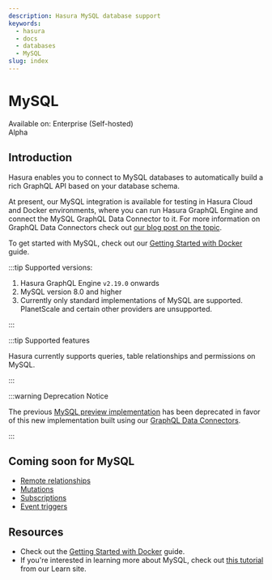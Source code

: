 ```yaml
---
description: Hasura MySQL database support
keywords:
  - hasura
  - docs
  - databases
  - MySQL
slug: index
---
```


# MySQL

<div className="badge-container">
  <div className="badge badge--primary heading-badge">Available on: Enterprise (Self-hosted)</div>
  <div className="badge badge-gray heading-badge">Alpha</div>
</div>

## Introduction

Hasura enables you to connect to MySQL databases to automatically build a rich GraphQL API based on your database
schema.

At present, our MySQL integration is available for testing in Hasura Cloud and Docker environments, where you can run
Hasura GraphQL Engine and connect the MySQL GraphQL Data Connector to it. For more information on GraphQL Data
Connectors check out [our blog post on the topic](https://hasura.io/blog/hasura-graphql-data-connectors/).

To get started with MySQL, check out our [Getting Started with Docker](/databases/mysql/docker.mdx) guide.

:::tip Supported versions:

1.  Hasura GraphQL Engine `v2.19.0` onwards
2.  MySQL version 8.0 and higher
3.  Currently only standard implementations of MySQL are supported. PlanetScale and certain other providers are
    unsupported.

:::

:::tip Supported features

Hasura currently supports queries, table relationships and permissions on MySQL.

:::

:::warning Deprecation Notice

The previous [MySQL preview implementation](/databases/mysql/deprecated/index.mdx) has been deprecated in favor of this
new implementation built using our [GraphQL Data Connectors](https://hasura.io/blog/hasura-graphql-data-connectors/).

:::

## Coming soon for MySQL

- [Remote relationships](/remote-schemas/remote-relationships/index.mdx)
- [Mutations](/mutations/overview.mdx)
- [Subscriptions](/subscriptions/overview.mdx)
- [Event triggers](/event-triggers/overview.mdx)

## Resources

- Check out the [Getting Started with Docker](/databases/mysql/docker.mdx) guide.
- If you're interested in learning more about MySQL, check out
  [this tutorial](https://hasura.io/learn/database/mysql/introduction/) from our Learn site.
